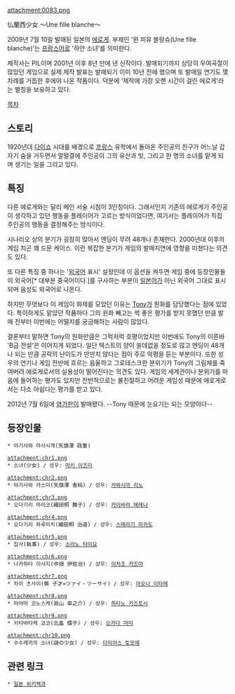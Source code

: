attachment:0083.png

仏蘭西少女 〜Une fille blanche〜

2009년 7월 10일 발매된 일본의 [[에로게]]. 부제인 '윈 피유 블랑슈(Une fille blanche)'는 [[프랑스어]]로 '하얀 소녀'를 의미한다.

제작사는 PIL이며 2001년 이후 8년 만에 낸 신작이다. 발매되기까지 상당히 우여곡절이 많았던 게임으로 실제 제작 발표는 발매되기 이미 10년 전에 했으며 또 발매일 연기도 몇차례를 거듭한 후에야 나온 작품이다. 덕분에 '제작에 가장 오랜 시간이 걸린 에로게'라는 별칭을 보유하고 있다.

[[목차]]
== 스토리 ==
1920년대 [[다이쇼]] 시대를 배경으로 [[프랑스]] 유학에서 돌아온 주인공의 친구가 어느날 갑자기 숨을 거두면서 얼떨결에 주인공이 그의 유산과 빚, 그리고 한 명의 소녀를 맡게 되며 생기는 일을 그리고 있다.

== 특징 ==
다른 에로게와는 달리 메인 서술 시점이 3인칭이다. 그래서인지 기존의 에로게가 주인공이 생각하고 있던 행동을 플레이어가 고르는 방식이었다면, 여기서는 플레이어가 직접 주인공의 행동을 결정해주는 방식이다.

시나리오 상의 분기가 굉장히 많아서 엔딩이 무려 48개나 존재한다. 2000년대 이후의 게임 치곤 꽤 드문 케이스. 이런 복잡한 분기가 게임의 발매지연에 영향을 미쳤다는 의견도 있다.

또 다른 특징 중 하나는 '[[외국어]] 표시' 설정인데 이 옵션을 켜두면 게임 중에 등장인물들이 외국어[* 대부분 중국어이다.]를 구사하는 부분이 [[일본어]]가 아닌 외국어 그대로 표시되며 음성도 외국어로 나온다.

하지만 무엇보다 이 게임이 화제를 모았던 이유는 [[Tony]]가 원화를 담당했다는 점에 있었다. 특이하게도 맡았던 작품마다 그의 원화 빼고는 썩 좋은 평가를 받지 못했던 만큼 발매 전부터 이번에는 어떨지를 궁금해하는 사람이 많았다.

결론부터 말하면 Tony의 원화만큼은 그럭저럭 호평이었지만 이번에도 Tony의 이른바 'B급 전설'은 이어지게 되었다. 일단 텍스트의 양이 쓸데없을 정도로 많고 엔딩이 48개나 되는 만큼 공략의 난이도가 만만치 않다는 점이 주로 악평을 듣는 부분이다. 또한 성우의 연기나 게임 전반에 흐르는 음울하고 그로테스크한 분위기가 Tony의 그림체를 죽여버려 에로게로서의 실용성이 떨어진다는 의견도 있다. 게임의 세계관이나 분위기를 마음에 들어하는 평가도 있지만 전반적으로는 불친절하고 어려운 게임성 때문에 에로게로서는 다소 아쉽다는 평가를 받고 있다. 

2012년 7월 6일에 [[염가판]]이 발매됐다. --Tony 때문에 눈요기는 되는 모양이다--

== 등장인물 ==
 * 야기사와 마사시게(矢旗澤 政重)

 attachment:chr1.png
 * 소녀(少女) / 성우: [[야나세 나츠미|마키 이즈미]]

 attachment:chr2.png
 * 야기사와 카스미(矢旗澤 香純) / 성우: [[카와시마 리노]]

 attachment:chr3.png
 * 오다기리 마이코(織田桐 舞子) / 성우: [[카이바라 에레나]]

 attachment:chr4.png
 * 오다기리 하루미치(織田桐 治道) / 성우: [[타치바나 신노스케|스메라기 미카도]]

 attachment:chr5.png
 * 집사(執事) / 성우: [[키시오 다이스케|소라노 타이요]]

 attachment:chr6.png
 * 나카하타 이사지(中畑 伊佐治) / 성우: [[이치조 카즈야]]

 attachment:chr7.png
 * 차이 츠사이(蔡 子才=ツァイ・ツーサイ) / 성우: [[스즈키 타츠히사|아오나 이타메]]

 attachment:chr8.png
 * 마야마 코노스케(眞山 皐之介) / 성우: [[하타노 카즈토시]]

 attachment:chr9.png
 * 키타바타케 쿄코(北畠 蝶子) / 성우: [[토모나가 아카네|오카다 마미]]

 attachment:chr10.png
 * 수수께끼의 소녀(謎の少女) / 성우: [[타미야스 토모에]]

== 관련 링크 ==
 * [http://ja.wikipedia.org/wiki/%E4%BB%8F%E8%98%AD%E8%A5%BF%E5%B0%91%E5%A5%B3 일본 위키백과]
